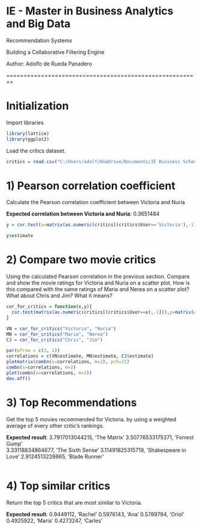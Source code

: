 # IE - Master in Business Analytics and Big Data
Recommendation Systems

Building a Collaborative Filtering Engine

Author: Adolfo de Rueda Panadero

========================================================

# Initialization

Import libraries

```r

library(lattice)
library(ggplot2)

```

Load the critics dataset.

```r
critics = read.csv("C:/Users/adolf/OneDrive/Documents/IE Business School/2nd Semester/Recommendation Engines/Labs/Data/critics.csv", sep = ",")
```

# 1) Pearson correlation coefficient 
Calculate the Pearson correlation coefficient between Victoria and Nuria

**Expected correlation between Victoria and Nuria**: 0.3651484

```r

y = cor.test(x=matrix(as.numeric(critics[(critics$User=='Victoria'),-1])),y=matrix(as.numeric(critics[(critics$User=='Nuria'),-1])),method = "pearson", use = "pairwise.complete.obs")

y$estimate

```

# 2) Compare two movie critics
Using the calculated Pearson correlation in the previous section. Compare and show the movie ratings for Victoria and Nuria on a scatter plot. How is this compared with the same ratings of Maria and Nerea on a scatter plot? What about Chris and Jim? What it means?

```r

cor_for_critics = function(x,y){
  cor.test(matrix(as.numeric(critics[(critics$User==x),-1])),y=matrix(as.numeric(critics[(critics$User==y),-1])),method = "pearson", use = "pairwise.complete.obs")
}

VN = cor_for_critics("Victoria", "Nuria")
MN = cor_for_critics("Maria", "Nerea")
CJ = cor_for_critics("Chris", "Jim")

par(mfrow = c(3, 1))
correlations = c(VN$estimate, MN$estimate, CJ$estimate)
plotmatrix(combn(x=correlations, m=2), pch=21)
combn(x=correlations, m=2)
plot(combn(x=correlations, m=2))
dev.off()
```


# 3) Top Recommendations 
Get the top 5 movies recommended for Victoria. by using a weighted average of every other critic's rankings.

**Expected result**:
3.7917013044215, 'The Matrix'
3.50776533175371, 'Forrest Gump'     
3.33118834864677, 'The Sixth Sense' 
3.11491825315719, 'Shakespeare in Love'
2.9124513228665, 'Blade Runner'

```r



```

# 4) Top similar critics
Return the top 5 critics that are most similar to Victoria. 

**Expected result**:
0.9449112, 'Rachel'
0.5976143, 'Ana' 
0.5789794, 'Oriol'
0.4925922, 'Maria'
0.4273247, 'Carles'

```r
```